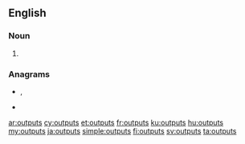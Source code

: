 ==English==

===Noun===
{{head|en|noun plural form}}

# {{plural of|output|lang=en}}

===Anagrams===
* {{l|en|putouts}}, {{l|en|put outs}}
* {{l|en|puts out}}

[[ar:outputs]]
[[cy:outputs]]
[[et:outputs]]
[[fr:outputs]]
[[ku:outputs]]
[[hu:outputs]]
[[my:outputs]]
[[ja:outputs]]
[[simple:outputs]]
[[fi:outputs]]
[[sv:outputs]]
[[ta:outputs]]
